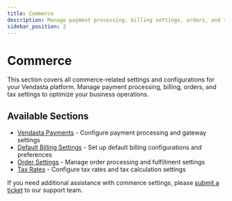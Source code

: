 ```yaml
---
title: Commerce
description: Manage payment processing, billing settings, orders, and tax configurations
sidebar_position: 2
---
```


# Commerce

This section covers all commerce-related settings and configurations for your Vendasta platform. Manage payment processing, billing, orders, and tax settings to optimize your business operations.

## Available Sections

- [Vendasta Payments](./vendasta-payments/index.mdx) - Configure payment processing and gateway settings
- [Default Billing Settings](./default-billing-settings/index.mdx) - Set up default billing configurations and preferences
- [Order Settings](./order-settings/index.mdx) - Manage order processing and fulfillment settings
- [Tax Rates](./tax-rates/index.mdx) - Configure tax rates and tax calculation settings

If you need additional assistance with commerce settings, please [submit a ticket](https://support.vendasta.com/hc/en-us/requests/new) to our support team.